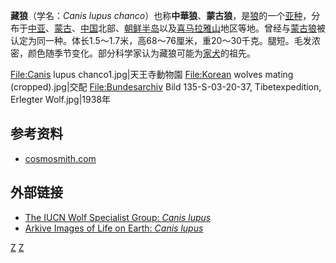 {{Infraspeciesbox
| image = Keulemans chanco wolf.png
| image_caption = 
| status = EN
| status_system = iucn3.1
| genus = Canis
| species = lupus
| varietas = chanco
| authority = [[约翰·爱德华·格雷|Gray]]，1863
| synonyms=
* ''coreanus'' <small>（Abe，1923）</small>
* ''dorogostaiskii'' <small>（Skalon，1936）</small>
* ''ekloni'' <small>（[[尼古拉·米哈伊洛维奇·普热瓦利斯基|Przewalski]]，1883）</small>
* ''filchneri'' <small>（Matschie，1907）</small>
* ''karanorensis'' <small>（Matschie，1907）</small>
* ''laniger'' <small>（Hodgson，1847）</small>
* ''niger'' <small>（Sclater，1874）</small>
* ''tschiliensis'' <small>（Matschie，1907）</small>
}}
'''藏狼'''（学名：''Canis lupus chanco''）也称'''中華狼'''、'''蒙古狼'''，是[[狼|狼]]的一个[[亚种|亚种]]，分布于[[中亚|中亚]]、[[蒙古|蒙古]]、[[中国|中国]]北部、[[朝鲜半岛|朝鲜半岛]]以及[[喜马拉雅山|喜马拉雅山]]地区等地。曾经与[[蒙古狼|蒙古狼]]被认定为同一种。体长1.5～1.7米，高68～76厘米，重20～30千克。腿短。毛发浓密，颜色随季节变化。部分科学家认为藏狼可能为[[家犬|家犬]]的祖先。

<gallery>
File:Canis lupus chanco1.jpg|天王寺動物園
File:Korean wolves mating (cropped).jpg|交配
File:Bundesarchiv Bild 135-S-03-20-37, Tibetexpedition, Erlegter Wolf.jpg|1938年
</gallery>

==参考资料==
* [http://www.cosmosmith.com/tibetan_wolf.asp cosmosmith.com]{{Wayback|url=http://www.cosmosmith.com/tibetan_wolf.asp |date=20170802141453 }}

==外部链接==
* [https://web.archive.org/web/20110104120729/http://www.canids.org/wolfsg.htm The IUCN Wolf Specialist Group: ''Canis lupus'']
* [https://web.archive.org/web/20130813083207/http://www.arkive.org/grey-wolf/canis-lupus/ Arkive Images of Life on Earth: ''Canis lupus'']
{{Taxonbar|from=Q266883}}

[[Category:狼|Z]]
[[Category:1863年描述的动物|Z]]